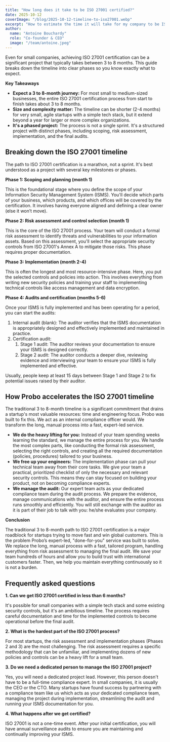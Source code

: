 ```yaml
---
title: "How long does it take to be ISO 27001 certified?"
date: 2025-10-12
coverImage: "/blog/2025-10-12-timeline-to-iso27001.webp"
excerpt: "How to estimate the time it will take for my company to be ISO 27001."
author:
  name: "Antoine Bouchardy"
  role: "Co-founder & CEO"
  image: "/team/antoine.jpeg"
---
```


Even for small companies, achieving ISO 27001 certification can be a significant project that typically takes between 3 to 8 months. This guide breaks down the timeline into clear phases so you know exactly what to expect.

**Key Takeaways**

- **Expect a 3 to 8-month journey:** For most small to medium-sized businesses, the entire ISO 27001 certification process from start to finish takes about 3 to 8 months.
- **Size and complexity matter:** The timeline can be shorter (2-4 months) for very small, agile startups with a simple tech stack, but it extend beyond a year for larger or more complex organizations.
- **It's a phased project:** The process is not a single sprint. It's a structured project with distinct phases, including scoping, risk assessment, implementation, and the final audits.

## **Breaking down the ISO 27001 timeline**

The path to ISO 27001 certification is a marathon, not a sprint. It's best understood as a project with several key milestones or phases.

**Phase 1: Scoping and planning (month 1\)**

This is the foundational stage where you define the scope of your Information Security Management System (ISMS). You'll decide which parts of your business, which products, and which offices will be covered by the certification. It involves having everyone aligned and defining a clear owner (else it won’t move).

**Phase 2: Risk assessment and control selection (month 1)**

This is the core of the ISO 27001 process. Your team will conduct a formal risk assessment to identify threats and vulnerabilities to your information assets. Based on this assessment, you'll select the appropriate security controls from ISO 27001's Annex A to mitigate those risks. This phase requires proper documentation.

**Phase 3: Implementation (month 2-4)**

This is often the longest and most resource-intensive phase. Here, you put the selected controls and policies into action. This involves everything from writing new security policies and training your staff to implementing technical controls like access management and data encryption.

**Phase 4: Audits and certification (months 5-6)**

Once your ISMS is fully implemented and has been operating for a period, you can start the audits:

1. Internal audit (blank): The auditor verifies that the ISMS documentation is appropriately designed and effectively implemented and maintained in practice.
1. Certification audit:
   1. Stage 1 audit: The auditor reviews your documentation to ensure your ISMS is designed correctly.
   2. Stage 2 audit: The auditor conducts a deeper dive, reviewing evidence and interviewing your team to ensure your ISMS is fully implemented and effective.

Usually, people keep at least 15 days between Stage 1 and Stage 2 to fix potential issues raised by their auditor.

## **How Probo accelerates the ISO 27001 timeline**

The traditional 3 to 8-month timeline is a significant commitment that drains a startup's most valuable resources: time and engineering focus. Probo was built to fix this. We act as an internal compliance officer would. We transform the long, manual process into a fast, expert-led service.

- **We do the heavy lifting for you:** Instead of your team spending weeks learning the standard, we manage the entire process for you. We handle the most complex parts, like conducting the formal risk assessment, selecting the right controls, and creating all the required documentation (policies, procedures) tailored to your business.
- **We free up your engineers:** The implementation phase can pull your technical team away from their core tasks. We give your team a practical, prioritized checklist of only the necessary and relevant security controls. This means they can stay focused on building your product, not on becoming compliance experts.
- **We manage the audit:** Our expert team acts as your dedicated compliance team during the audit process. We prepare the evidence, manage communications with the auditor, and ensure the entire process runs smoothly and efficiently. You will still exchange with the auditor as it is part of their job to talk with you: he/she evaluates your company.

**Conclusion**

The traditional 3 to 8-month path to ISO 27001 certification is a major roadblock for startups trying to move fast and win global customers. This is the problem Probo’s expert-led, "done-for-you" service was built to solve. We replace the long, manual process with a fast, tailored program, handling everything from risk assessment to managing the final audit. We save your team hundreds of hours and allow you to build trust with international customers faster. Then, we help you maintain everything continuously so it is not a burden.

## **Frequently asked questions**

**1\. Can we get ISO 27001 certified in less than 6 months?**

It's possible for small companies with a simple tech stack and some existing security controls, but it's an ambitious timeline. The process requires careful documentation and time for the implemented controls to become operational before the final audit.

**2\. What is the hardest part of the ISO 27001 process?**

For most startups, the risk assessment and implementation phases (Phases 2 and 3\) are the most challenging. The risk assessment requires a specific methodology that can be unfamiliar, and implementing dozens of new policies and controls can be a heavy lift for a small team.

**3\. Do we need a dedicated person to manage the ISO 27001 project?**

Yes, you will need a dedicated project lead. However, this person doesn't have to be a full-time compliance expert. In small companies, it is usually the CEO or the CTO. Many startups have found success by partnering with a compliance team like us which acts as your dedicated compliance team, managing the project during implementation, streamlining the audit and running your ISMS documentation for you.

**4\. What happens after we get certified?**

ISO 27001 is not a one-time event. After your initial certification, you will have annual surveillance audits to ensure you are maintaining and continually improving your ISMS.
